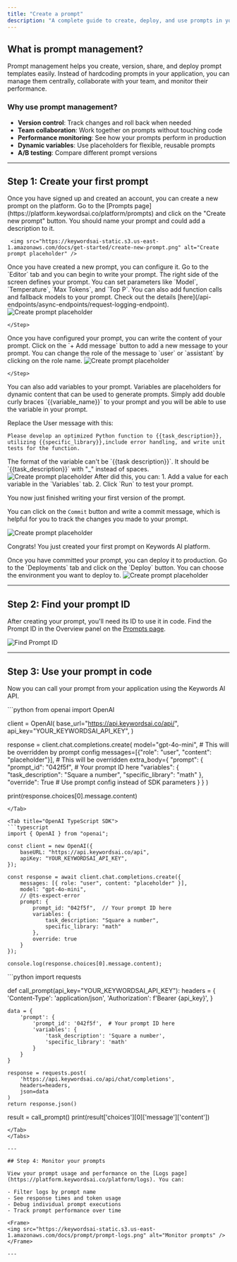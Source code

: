 ```yaml
---
title: "Create a prompt"
description: "A complete guide to create, deploy, and use prompts in your codebase."
---
```


## What is prompt management?

Prompt management helps you create, version, share, and deploy prompt templates easily. Instead of hardcoding prompts in your application, you can manage them centrally, collaborate with your team, and monitor their performance.


### Why use prompt management?

- **Version control**: Track changes and roll back when needed
- **Team collaboration**: Work together on prompts without touching code
- **Performance monitoring**: See how your prompts perform in production
- **Dynamic variables**: Use placeholders for flexible, reusable prompts
- **A/B testing**: Compare different prompt versions

---

## Step 1: Create your first prompt
 <Steps>
<Step title="Create a new prompt">
Once you have signed up and created an account, you can create a new prompt on the platform. Go to the [Prompts page](https://platform.keywordsai.co/platform/prompts) and click on the "Create new prompt" button. You should name your prompt and could add a description to it.

     <img src="https://keywordsai-static.s3.us-east-1.amazonaws.com/docs/get-started/create-new-prompt.png" alt="Create prompt placeholder" />
</Step>
<Step title="Configure the prompt">
Once you have created a new prompt, you can configure it. Go to the `Editor` tab and you can begin to write your prompt. The right side of the screen defines your prompt. You can set parameters like `Model`, `Temperature`, `Max Tokens`, and `Top P`. You can also add function calls and fallback models to your prompt. Check out the details [here](/api-endpoints/async-endpoints/request-logging-endpoint).

<img src="https://keywordsai-static.s3.us-east-1.amazonaws.com/docs/get-started/configure-prompt.png" alt="Create prompt placeholder" />

    </Step>
<Step title="Write the content">
Once you have configured your prompt, you can write the content of your prompt. Click on the `+ Add message` button to add a new message to your prompt. You can change the role of the message to `user` or `assistant` by clicking on the role name.

<img src="https://keywordsai-static.s3.us-east-1.amazonaws.com/docs/get-started/write-prompt.png" alt="Create prompt placeholder" />

    </Step>
<Step title="Variables in the prompt">
You can also add variables to your prompt. Variables are placeholders for dynamic content that can be used to generate prompts. Simply add double curly braces `{{variable_name}}` to your prompt and you will be able to use the variable in your prompt.

Replace the User message with this:
```
Please develop an optimized Python function to {{task_description}}, 
utilizing {{specific_library}},include error handling, and write unit tests for the function.
```
<Note>
The format of the variable can't be `{{task description}}`. It should be `{{task_description}}` with "_" instead of spaces.
</Note>
<img src="https://keywordsai-static.s3.us-east-1.amazonaws.com/docs/get-started/prompt-variables.png" alt="Create prompt placeholder" />

</Step>
<Step title="Commit the first version">
After did this, you can:
1. Add a value for each variable in the `Variables` tab.
2. Click `Run` to test your prompt.

You now just finished writing your first version of the prompt.

You can click on the `Commit` button and write a commit message, which is helpful for you to track the changes you made to your prompt.

<img src="https://keywordsai-static.s3.us-east-1.amazonaws.com/docs/get-started/prompt-commit.png" alt="Create prompt placeholder" />

Congrats! You just created your first prompt on Keywords AI platform.

</Step>
<Step title="Deploy to production">
Once you have committed your prompt, you can deploy it to production. Go to the `Deployments` tab and click on the `Deploy` button. You can choose the environment you want to deploy to.

<Frame>
<img src="https://keywordsai-static.s3.us-east-1.amazonaws.com/docs/prompt/prompts-deploy.jpg" alt="Create prompt placeholder" />
</Frame>

</Step>
</Steps>

---


## Step 2: Find your prompt ID

After creating your prompt, you'll need its ID to use it in code. Find the Prompt ID in the Overview panel on the [Prompts page](https://platform.keywordsai.co/platform/prompts).

<Frame>
<img src="https://keywordsai-static.s3.us-east-1.amazonaws.com/docs/prompt/prompt-id.png" alt="Find Prompt ID" />
</Frame>

---

## Step 3: Use your prompt in code

Now you can call your prompt from your application using the Keywords AI API.

<Tabs>
<Tab title="OpenAI Python SDK">
```python
from openai import OpenAI

client = OpenAI(
    base_url="https://api.keywordsai.co/api/",
    api_key="YOUR_KEYWORDSAI_API_KEY",
)

response = client.chat.completions.create(
    model="gpt-4o-mini",  # This will be overridden by prompt config
    messages=[{"role": "user", "content": "placeholder"}],  # This will be overridden
    extra_body={
        "prompt": {
            "prompt_id": "042f5f",  # Your prompt ID here
            "variables": {
                "task_description": "Square a number",
                "specific_library": "math"
            },
            "override": True  # Use prompt config instead of SDK parameters
        }
    }
)

print(response.choices[0].message.content)
```
</Tab>

<Tab title="OpenAI TypeScript SDK">
```typescript
import { OpenAI } from "openai";

const client = new OpenAI({
    baseURL: "https://api.keywordsai.co/api",
    apiKey: "YOUR_KEYWORDSAI_API_KEY",
});

const response = await client.chat.completions.create({
    messages: [{ role: "user", content: "placeholder" }],
    model: "gpt-4o-mini",
    // @ts-expect-error
    prompt: {
        prompt_id: "042f5f",  // Your prompt ID here
        variables: {
            task_description: "Square a number",
            specific_library: "math"
        },
        override: true
    }
});

console.log(response.choices[0].message.content);
```
</Tab>

<Tab title="Standard API">
```python
import requests

def call_prompt(api_key="YOUR_KEYWORDSAI_API_KEY"):
    headers = {
        'Content-Type': 'application/json',
        'Authorization': f'Bearer {api_key}',
    }

    data = {
        'prompt': {
            'prompt_id': '042f5f',  # Your prompt ID here
            'variables': {
                'task_description': 'Square a number',
                'specific_library': 'math'
            }
        }
    }

    response = requests.post(
        'https://api.keywordsai.co/api/chat/completions',
        headers=headers,
        json=data
    )
    return response.json()

result = call_prompt()
print(result['choices'][0]['message']['content'])
```
</Tab>
</Tabs>

---

## Step 4: Monitor your prompts

View your prompt usage and performance on the [Logs page](https://platform.keywordsai.co/platform/logs). You can:

- Filter logs by prompt name
- See response times and token usage
- Debug individual prompt executions
- Track prompt performance over time

<Frame>
<img src="https://keywordsai-static.s3.us-east-1.amazonaws.com/docs/prompt/prompt-logs.png" alt="Monitor prompts" />
</Frame>

---